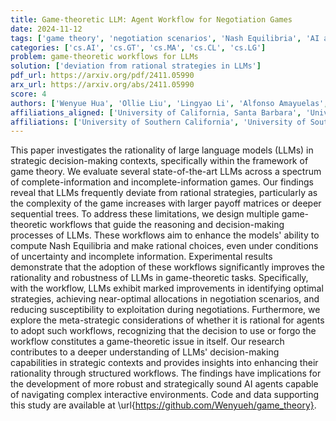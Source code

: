 ```yaml
---
title: Game-theoretic LLM: Agent Workflow for Negotiation Games
date: 2024-11-12
tags: ['game theory', 'negotiation scenarios', 'Nash Equilibria', 'AI agents', 'strategic decision-making', 'large language models', 'meta-strategic considerations']
categories: ['cs.AI', 'cs.GT', 'cs.MA', 'cs.CL', 'cs.LG']
problem: game-theoretic workflows for LLMs
solution: ['deviation from rational strategies in LLMs']
pdf_url: https://arxiv.org/pdf/2411.05990
arx_url: https://arxiv.org/abs/2411.05990
score: 4
authors: ['Wenyue Hua', 'Ollie Liu', 'Lingyao Li', 'Alfonso Amayuelas', 'Julie Chen', 'Lucas Jiang', 'Mingyu Jin', 'Lizhou Fan', 'Fei Sun', 'William Wang', 'Xintong Wang', 'Yongfeng Zhang']
affiliations_aligned: ['University of California, Santa Barbara', 'University of Southern California', 'University of South Florida', 'University of California, Santa Barbara', 'Independent Researcher', 'Independent Researcher', 'University of California, Santa Barbara', 'Harvard University', 'Institute of Computing Technology', 'University of California, Santa Barbara', 'University of California, Santa Barbara', 'Rutgers University, New Brunswick']
affiliations: ['University of Southern California', 'University of South Florida', 'Rutgers University, New Brunswick', 'Independent Researcher', 'Institute of Computing Technology', 'University of California, Santa Barbara', 'Harvard University']
---
```



This paper investigates the rationality of large language models (LLMs) in strategic decision-making contexts, specifically within the framework of game theory. We evaluate several state-of-the-art LLMs across a spectrum of complete-information and incomplete-information games. Our findings reveal that LLMs frequently deviate from rational strategies, particularly as the complexity of the game increases with larger payoff matrices or deeper sequential trees.   To address these limitations, we design multiple game-theoretic workflows that guide the reasoning and decision-making processes of LLMs. These workflows aim to enhance the models' ability to compute Nash Equilibria and make rational choices, even under conditions of uncertainty and incomplete information. Experimental results demonstrate that the adoption of these workflows significantly improves the rationality and robustness of LLMs in game-theoretic tasks. Specifically, with the workflow, LLMs exhibit marked improvements in identifying optimal strategies, achieving near-optimal allocations in negotiation scenarios, and reducing susceptibility to exploitation during negotiations. Furthermore, we explore the meta-strategic considerations of whether it is rational for agents to adopt such workflows, recognizing that the decision to use or forgo the workflow constitutes a game-theoretic issue in itself.   Our research contributes to a deeper understanding of LLMs' decision-making capabilities in strategic contexts and provides insights into enhancing their rationality through structured workflows. The findings have implications for the development of more robust and strategically sound AI agents capable of navigating complex interactive environments. Code and data supporting this study are available at \url{https://github.com/Wenyueh/game_theory}.
